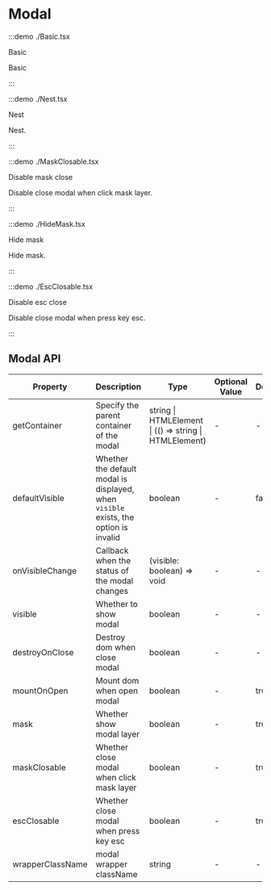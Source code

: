 # Modal

:::demo ./Basic.tsx

Basic

Basic

:::

:::demo ./Nest.tsx

Nest

Nest.

:::

:::demo ./MaskClosable.tsx

Disable mask close

Disable close modal when click mask layer.

:::

:::demo ./HideMask.tsx

Hide mask

Hide mask.

:::

:::demo ./EscClosable.tsx

Disable esc close

Disable close modal when press key esc.

:::

## Modal API

| Property | Description | Type | Optional Value | Default | Require |
| --- | --- | --- | --- | --- | --- |
| getContainer | Specify the parent container of the modal | string &#x007c; HTMLElement &#x007c; (() => string &#x007c; HTMLElement) | - | - | false |
| defaultVisible | Whether the default modal is displayed, when `visible` exists, the option is invalid | boolean | - | false | false |
| onVisibleChange | Callback when the status of the modal changes | (visible: boolean) => void | - | - | false |
| visible | Whether to show modal | boolean | - | - | false |
| destroyOnClose | Destroy dom when close modal | boolean | - | - | false |
| mountOnOpen | Mount dom when open modal | boolean | - | true | false |
| mask | Whether show modal layer | boolean | - | true | false |
| maskClosable | Whether close modal when click mask layer | boolean | - | true | false |
| escClosable | Whether close modal when press key esc | boolean | - | true | false |
| wrapperClassName | modal wrapper className | string | - | - | false |
